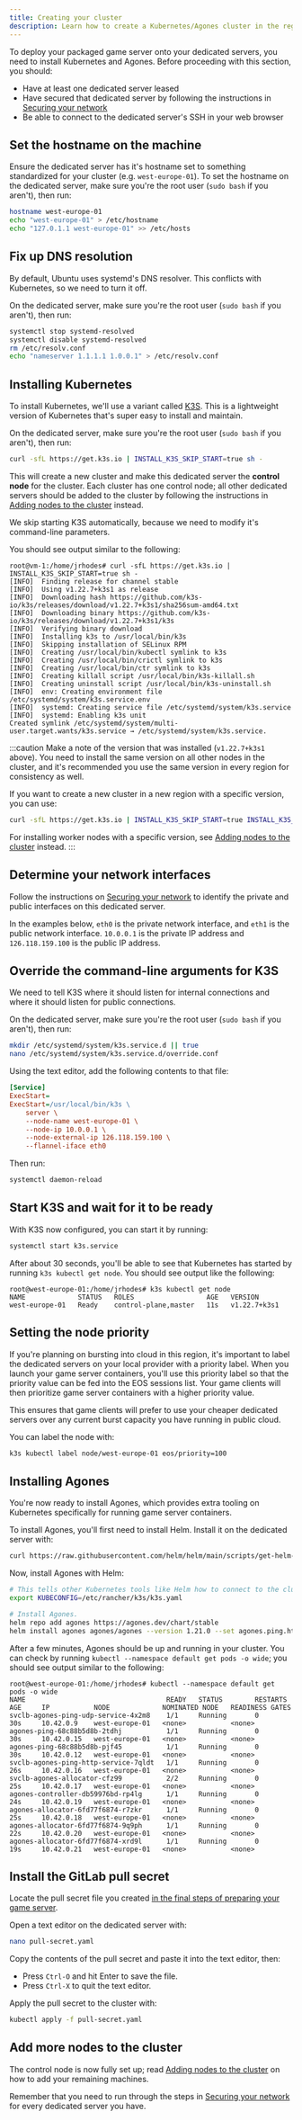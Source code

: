 ```yaml
---
title: Creating your cluster
description: Learn how to create a Kubernetes/Agones cluster in the region of your choice.
---
```


To deploy your packaged game server onto your dedicated servers, you need to install Kubernetes and Agones. Before proceeding with this section, you should:

- Have at least one dedicated server leased
- Have secured that dedicated server by following the instructions in [Securing your network](/dedis/securing_your_network.mdx)
- Be able to connect to the dedicated server's SSH in your web browser

## Set the hostname on the machine

Ensure the dedicated server has it's hostname set to something standardized for your cluster (e.g. `west-europe-01`). To set the hostname on the dedicated server, make sure you're the root user (`sudo bash` if you aren't), then run:

```bash
hostname west-europe-01
echo "west-europe-01" > /etc/hostname
echo "127.0.1.1 west-europe-01" >> /etc/hosts
```

## Fix up DNS resolution

By default, Ubuntu uses systemd's DNS resolver. This conflicts with Kubernetes, so we need to turn it off.

On the dedicated server, make sure you're the root user (`sudo bash` if you aren't), then run:

```bash
systemctl stop systemd-resolved
systemctl disable systemd-resolved
rm /etc/resolv.conf
echo "nameserver 1.1.1.1 1.0.0.1" > /etc/resolv.conf
```

## Installing Kubernetes

To install Kubernetes, we'll use a variant called [K3S](https://k3s.io/). This is a lightweight version of Kubernetes that's super easy to install and maintain.

On the dedicated server, make sure you're the root user (`sudo bash` if you aren't), then run:

```bash
curl -sfL https://get.k3s.io | INSTALL_K3S_SKIP_START=true sh -
```

This will create a new cluster and make this dedicated server the **control node** for the cluster. Each cluster has one control node; all other dedicated servers should be added to the cluster by following the instructions in [Adding nodes to the cluster](/dedis/adding_nodes.mdx) instead.

We skip starting K3S automatically, because we need to modify it's command-line parameters.

You should see output similar to the following:

```
root@vm-1:/home/jrhodes# curl -sfL https://get.k3s.io | INSTALL_K3S_SKIP_START=true sh -
[INFO]  Finding release for channel stable
[INFO]  Using v1.22.7+k3s1 as release
[INFO]  Downloading hash https://github.com/k3s-io/k3s/releases/download/v1.22.7+k3s1/sha256sum-amd64.txt
[INFO]  Downloading binary https://github.com/k3s-io/k3s/releases/download/v1.22.7+k3s1/k3s
[INFO]  Verifying binary download
[INFO]  Installing k3s to /usr/local/bin/k3s
[INFO]  Skipping installation of SELinux RPM
[INFO]  Creating /usr/local/bin/kubectl symlink to k3s
[INFO]  Creating /usr/local/bin/crictl symlink to k3s
[INFO]  Creating /usr/local/bin/ctr symlink to k3s
[INFO]  Creating killall script /usr/local/bin/k3s-killall.sh
[INFO]  Creating uninstall script /usr/local/bin/k3s-uninstall.sh
[INFO]  env: Creating environment file /etc/systemd/system/k3s.service.env
[INFO]  systemd: Creating service file /etc/systemd/system/k3s.service
[INFO]  systemd: Enabling k3s unit
Created symlink /etc/systemd/system/multi-user.target.wants/k3s.service → /etc/systemd/system/k3s.service.
```

:::caution
Make a note of the version that was installed (`v1.22.7+k3s1` above). You need to install the same version on all other nodes in the cluster, and it's recommended you use the same version in every region for consistency as well.

If you want to create a new cluster in a new region with a specific version, you can use:

```bash
curl -sfL https://get.k3s.io | INSTALL_K3S_SKIP_START=true INSTALL_K3S_VERSION=v1.22.7+k3s1 sh -
```

For installing worker nodes with a specific version, see [Adding nodes to the cluster](/dedis/adding_nodes.mdx) instead.
:::

## Determine your network interfaces

Follow the instructions on [Securing your network](/dedis/securing_your_network.mdx#determine-your-network-interfaces) to identify the private and public interfaces on this dedicated server.

In the examples below, `eth0` is the private network interface, and `eth1` is the public network interface. `10.0.0.1` is the private IP address and `126.118.159.100` is the public IP address.

## Override the command-line arguments for K3S

We need to tell K3S where it should listen for internal connections and where it should listen for public connections.

On the dedicated server, make sure you're the root user (`sudo bash` if you aren't), then run:

```bash
mkdir /etc/systemd/system/k3s.service.d || true
nano /etc/systemd/system/k3s.service.d/override.conf
```

Using the text editor, add the following contents to that file:

```ini
[Service]
ExecStart=
ExecStart=/usr/local/bin/k3s \
    server \
    --node-name west-europe-01 \
    --node-ip 10.0.0.1 \
    --node-external-ip 126.118.159.100 \
    --flannel-iface eth0
```

Then run:

```bash
systemctl daemon-reload
```

## Start K3S and wait for it to be ready

With K3S now configured, you can start it by running:

```bash
systemctl start k3s.service
```

After about 30 seconds, you'll be able to see that Kubernetes has started by running `k3s kubectl get node`. You should see output like the following:

```
root@west-europe-01:/home/jrhodes# k3s kubectl get node
NAME             STATUS   ROLES                  AGE   VERSION
west-europe-01   Ready    control-plane,master   11s   v1.22.7+k3s1
```

## Setting the node priority

If you're planning on bursting into cloud in this region, it's important to label the dedicated servers on your local provider with a priority label. When you launch your game server containers, you'll use this priority label so that the priority value can be fed into the EOS sessions list. Your game clients will then prioritize game server containers with a higher priority value.

This ensures that game clients will prefer to use your cheaper dedicated servers over any current burst capacity you have running in public cloud.

You can label the node with:

```bash
k3s kubectl label node/west-europe-01 eos/priority=100
```

## Installing Agones

You're now ready to install Agones, which provides extra tooling on Kubernetes specifically for running game server containers.

To install Agones, you'll first need to install Helm. Install it on the dedicated server with:

```bash
curl https://raw.githubusercontent.com/helm/helm/main/scripts/get-helm-3 | bash
```

Now, install Agones with Helm:

```bash
# This tells other Kubernetes tools like Helm how to connect to the cluster.
export KUBECONFIG=/etc/rancher/k3s/k3s.yaml

# Install Agones.
helm repo add agones https://agones.dev/chart/stable
helm install agones agones/agones --version 1.21.0 --set agones.ping.http.port=8001 --set agones.allocator.service.http.port=8002 --set agones.allocator.service.grpc.port=8003
```

After a few minutes, Agones should be up and running in your cluster. You can check by running `kubectl --namespace default get pods -o wide`; you should see output similar to the following:

```
root@west-europe-01:/home/jrhodes# kubectl --namespace default get pods -o wide
NAME                                   READY   STATUS        RESTARTS   AGE     IP           NODE             NOMINATED NODE   READINESS GATES
svclb-agones-ping-udp-service-4x2m8    1/1     Running       0          30s     10.42.0.9    west-europe-01   <none>           <none>
agones-ping-68c88b5d8b-2tdhj           1/1     Running       0          30s     10.42.0.15   west-europe-01   <none>           <none>
agones-ping-68c88b5d8b-pjf45           1/1     Running       0          30s     10.42.0.12   west-europe-01   <none>           <none>
svclb-agones-ping-http-service-7qldt   1/1     Running       0          26s     10.42.0.16   west-europe-01   <none>           <none>
svclb-agones-allocator-cfz99           2/2     Running       0          25s     10.42.0.17   west-europe-01   <none>           <none>
agones-controller-db59976bd-rp4lg      1/1     Running       0          24s     10.42.0.19   west-europe-01   <none>           <none>
agones-allocator-6fd77f6874-r7zkr      1/1     Running       0          25s     10.42.0.18   west-europe-01   <none>           <none>
agones-allocator-6fd77f6874-9q9ph      1/1     Running       0          22s     10.42.0.20   west-europe-01   <none>           <none>
agones-allocator-6fd77f6874-xrd9l      1/1     Running       0          19s     10.42.0.21   west-europe-01   <none>           <none>
```

## Install the GitLab pull secret

Locate the pull secret file you created [in the final steps of preparing your game server](/dedis/preparing_your_game_server.mdx#creating-the-pull-secret-so-that-kubernetes-can-download-the-packaged-game-server-from-gitlab).

Open a text editor on the dedicated server with:

```bash
nano pull-secret.yaml
```

Copy the contents of the pull secret and paste it into the text editor, then:

- Press `Ctrl-O` and hit Enter to save the file.
- Press `Ctrl-X` to quit the text editor.

Apply the pull secret to the cluster with:

```bash
kubectl apply -f pull-secret.yaml
```

## Add more nodes to the cluster

The control node is now fully set up; read [Adding nodes to the cluster](/dedis/adding_nodes.mdx) on how to add your remaining machines.

Remember that you need to run through the steps in [Securing your network](/dedis/securing_your_network.mdx) for every dedicated server you have.
